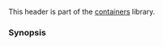 {{cpp/header/title|vector}}
{{cpp/header/navbar}}
This header is part of the [[cpp/container|containers]] library.
{{dsc begin}}
{{dsc h1|Includes}}
{{dsc inc|cpp/header/dsc compare}}
{{dsc inc|cpp/header/dsc initializer_list}}
{{dsc h1|Classes}}
{{dsc inc|cpp/container/dsc vector}}
{{dsc inc|cpp/container/dsc vector_bool}}
{{dsc ptclass|cpp/container/vector bool/hash|title=std::hash{{dsc small|&lt;std::vector&lt;bool&gt;&gt;}}|hash support for {{c/core|std::vector&lt;bool&gt;}}|notes={{mark c++11}}}}
{{dsc h2|Forward declarations}}
{{dsc header|functional}}
{{dsc inc|cpp/utility/dsc hash}}
{{dsc h1|Functions}}
{{dsc inc|cpp/container/dsc operator_cmp|vector}}
{{dsc inc|cpp/container/dsc swap2|vector}}
{{dsc inc|cpp/container/dsc erase_seq|vector}}
{{dsc h2|Range access}}
{{dsc inc|cpp/iterator/dsc begin}}
{{dsc inc|cpp/iterator/dsc end}}
{{dsc inc|cpp/iterator/dsc rbegin}}
{{dsc inc|cpp/iterator/dsc rend}}
{{dsc inc|cpp/iterator/dsc size}}
{{dsc inc|cpp/iterator/dsc empty}}
{{dsc inc|cpp/iterator/dsc data}}
{{dsc end}}

===Synopsis===
{{cpp/synopsis/vector}}

{{langlinks|es|ja|pl|zh}}
